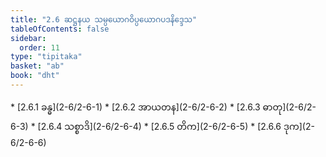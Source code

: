 ```yaml
---
title: "2.6 ဆဋ္ဌနယ သမ္ပယောဂဝိပ္ပယောဂပဒနိဒ္ဒေသ"
tableOfContents: false
sidebar:
  order: 11
type: "tipitaka"
basket: "ab"
book: "dht"
---
```



<DynamicBreadcrumb />



<TableOfContents book="dht" section="2.6">
* [2.6.1 ခန္ဓ](2-6/2-6-1)
* [2.6.2 အာယတန](2-6/2-6-2)
* [2.6.3 ဓာတု](2-6/2-6-3)
* [2.6.4 သစ္စာဒိ](2-6/2-6-4)
* [2.6.5 တိက](2-6/2-6-5)
* [2.6.6 ဒုက](2-6/2-6-6)
</TableOfContents>
